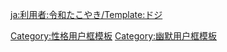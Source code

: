 {{userbox
| border-c = #000000
| id       = [[image:Wikipe-tanCrazy.gif]]
| id-c     = yellow
| info     = 该用户的功能如下
| info-c   = yellow
| info-fc  = #000000
| info-s   = 10
| nocat    = {{{nocat|}}}
}}<noinclude>
[[Category:性格用户框模板]]
[[Category:幽默用户框模板]]
[[ja:利用者:令和たこやき/Template:ドジ]]
</noinclude>